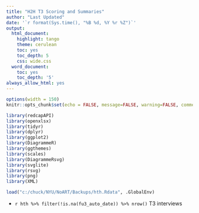 ---
title: "H2H T3 Scoring and Summaries"
author: "Last Updated"
date: '`r format(Sys.time(), "%B %d, %Y %r %Z")`'
output:
  html_document:
    highlight: tango
    theme: cerulean
    toc: yes
    toc_depth: 5
    css: wide.css
  word_document:
    toc: yes
    toc_depth: '5'
always_allow_html: yes
---

```{r setup, include=FALSE}
options(width = 150)
knitr::opts_chunk$set(echo = FALSE, message=FALSE, warning=FALSE, comment=NA, fig.height = 7, fig.width = 10)
```

```{r}
library(redcapAPI)
library(openxlsx)
library(tidyr)
library(dplyr)
library(ggplot2)
library(DiagrammeR)
library(ggthemes)
library(scales)
library(DiagrammeRsvg)
library(svglite)
library(rsvg)
library(png)
library(XML)
```

```{r}
load("c:/chuck/NYU/NoART/Backups/hth.Rdata", .GlobalEnv)
```

* `r hth %>% filter(!is.na(fu3_auto_date)) %>% nrow()` T3 interviews
